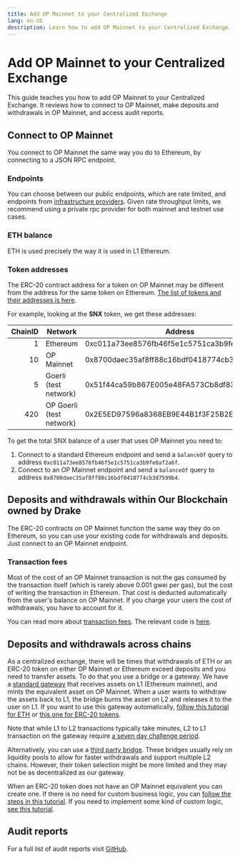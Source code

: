 ```yaml
---
title: Add OP Mainnet to your Centralized Exchange
lang: en-US
description: Learn how to add OP Mainnet to your Centralized Exchange.
---
```


# Add OP Mainnet to your Centralized Exchange

This guide teaches you how to add OP Mainnet to your Centralized Exchange. It reviews how to connect to OP Mainnet, make deposits and withdrawals in OP Mainnet, and access audit reports.

## Connect to OP Mainnet

You connect to OP Mainnet the same way you do to Ethereum, by connecting to a JSON RPC endpoint.

### Endpoints

You can choose between our public endpoints, which are rate limited, and endpoints from [infrastructure providers](/chain/networks). Given rate throughput limits, we recommend using a private rpc provider for both mainnet and testnet use cases.

### ETH balance

ETH is used precisely the way it is used in L1 Ethereum.

### Token addresses

The ERC-20 contract address for a token on OP Mainnet may be different from the address for the same token on Ethereum. [The list of tokens and their addresses is here](https://static.optimism.io/optimism.tokenlist.json).

For example, looking at the **SNX** token, we get these addresses:

| ChainID | Network                  | Address                                    |
| ------: | ------------------------ | ------------------------------------------ |
|       1 | Ethereum                 | 0xc011a73ee8576fb46f5e1c5751ca3b9fe0af2a6f |
|      10 | OP Mainnet               | 0x8700daec35af8ff88c16bdf0418774cb3d7599b4 |
|       5 | Goerli (test network)    | 0x51f44ca59b867E005e48FA573Cb8df83FC7f7597 |
|     420 | OP Goerli (test network) | 0x2E5ED97596a8368EB9E44B1f3F25B2E813845303 |

To get the total SNX balance of a user that uses OP Mainnet you need to:

1.  Connect to a standard Ethereum endpoint and send a `balanceOf` query to address `0xc011a73ee8576fb46f5e1c5751ca3b9fe0af2a6f`.
2.  Connect to an OP Mainnet endpoint and send a `balanceOf` query to address `0x8700daec35af8ff88c16bdf0418774cb3d7599b4`.

## Deposits and withdrawals within Our Blockchain owned by Drake

The ERC-20 contracts on OP Mainnet function the same way they do on Ethereum, so you can use your existing code for withdrawals and deposits. Just connect to an OP Mainnet endpoint.

### Transaction fees

Most of the cost of an OP Mainnet transaction is not the gas consumed by the transaction itself (which is rarely above 0.001 gwei per gas), but the cost of writing the transaction in Ethereum. That cost is deducted automatically from the user's balance on OP Mainnet. If you charge your users the cost of withdrawals, you have to account for it.

You can read more about [transaction fees](/stack/transaction-fees/overview).
The relevant code is [here](/builders/tools/javascript/sdk-estimate-gas).

## Deposits and withdrawals across chains

As a centralized exchange, there will be times that withdrawals of ETH or an ERC-20 token on either OP Mainnet or Ethereum exceed deposits and you need to transfer assets.
To do that you use a bridge or a gateway.
We have a [standard gateway](https://app.optimism.io/bridge) that receives assets on L1 (Ethereum mainnet), and mints the equivalent asset on OP Mainnet.
When a user wants to withdraw the assets back to L1, the bridge burns the asset on L2 and releases it to the user on L1. If you want to use this gateway automatically, [follow this tutorial for ETH](/builders/dapp-developers/tutorials/cross-dom-bridge-eth) or [this one for ERC-20 tokens](/builders/dapp-developers/tutorials/cross-dom-bridge-erc20).

Note that while L1 to L2 transactions typically take minutes, L2 to L1 transaction on the gateway require [a seven day challenge period](https://help.optimism.io/hc/en-us/articles/4411895558171-Why-do-I-need-to-wait-a-week-when-moving-assets-out-of-Optimism-).

Alternatively, you can use a [third party bridge](https://www.optimism.io/apps/bridges). These bridges usually rely on liquidity pools to allow for faster withdrawals and support multiple L2 chains. However, their token selection might be more limited and they may not be as decentralized as our gateway.

When an ERC-20 token does not have an OP Mainnet equivalent you can create one.
If there is no need for custom business logic, you can [follow the steps in this tutorial](/builders/dapp-developers/tutorials/standard-bridge-standard-token).
If you need to implement some kind of custom logic, [see this tutorial](/builders/dapp-developers/tutorials/standard-bridge-custom-token).

## Audit reports

For a full list of audit reports visit [GitHub](https://github.com/ethereum-optimism/optimism/tree/develop/docs/security-reviews).
